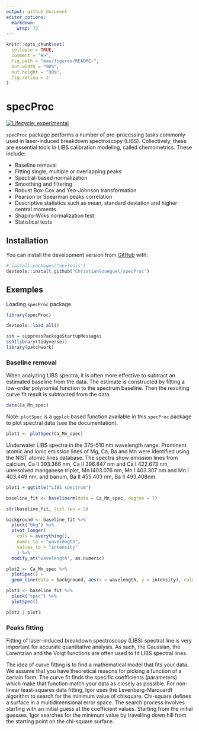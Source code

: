 ```yaml
---
output: github_document
editor_options: 
  markdown: 
    wrap: 72
---
```


<!-- README.md is generated from README.Rmd. Please edit that file -->

```r
knitr::opts_chunk$set(
  collapse = TRUE,
  comment = "#>",
  fig.path = "man/figures/README-",
  out.width = "90%",
  out.height = "90%",
  fig.retina = 2
)
```

# specProc

<!-- badges: start -->

[![Lifecycle:
experimental](https://img.shields.io/badge/lifecycle-experimental-orange.svg)](https://lifecycle.r-lib.org/articles/stages.html#experimental)

<!-- badges: end -->

`specProc` package performs a number of pre-processing tasks commonly
used in laser-induced breakdown spectroscopy (LIBS). Collectively, these
are essential tools in LIBS calibration modeling, called chemometrics.
These include:

-   Baseline removal
-   Fitting single, multiple or overlapping peaks
-   Spectral-based normalization
-   Smoothing and filtering
-   Robust Box-Cox and Yeo-Johnson transformation
-   Pearson or Spearman peaks correlation
-   Descriptive statistics such as mean, standard deviation and higher
    central moments
-   Shapiro-Wilks normalization test
-   Statistical tests

## Installation

You can install the development version from
[GitHub](https://github.com/) with:

``` r
# install.packages("devtools")
devtools::install_github("ChristianGoueguel/specProc")
```

## Exemples

Loading `specProc` package.

```r
library(specProc)
```

```r
devtools::load_all()
```

```r
ssh = suppressPackageStartupMessages
ssh(library(tidyverse))
library(patchwork)
```

### Baseline removal

When analyzing LIBS spectra, it is often more effective to subtract an
estimated baseline from the data. The estimate is constructed by fitting
a low-order polynomial function to the spectrum baseline. Then the
resulting curve fit result is subtracted from the data.

```r
data(Ca_Mn_spec)
```

Note: `plotSpec` is a `ggplot` based function available in this
`specProc` package to plot spectral data (see the documentation).

```r
plot1 <- plotSpec(Ca_Mn_spec)
```

Underwater LIBS spectra in the 375–510 nm wavelength range: 
Prominent atomic and ionic emission lines of Mg, Ca, Ba and Mn were identified using the NIST atomic lines database. The spectra show emission lines from calcium, Ca II 393.366 nm, Ca II 396.847 nm and Ca I 422.673 nm, unresolved manganese triplet, Mn I403.076 nm, Mn I 403.307 nm and Mn I 403.449 nm, and barium, Ba II 455.403 nm, Ba II 493.408nm.

```r
plot1 + ggtitle("LIBS spectrum")
```

```r
baseline_fit <- baselinerm(data = Ca_Mn_spec, degree = 7)
```

```r
str(baseline_fit, list.len = 5) 
```

```r
background <- baseline_fit %>%
  pluck("bkg") %>%
  pivot_longer(
    cols = everything(), 
    names_to = "wavelength", 
    values_to = "intensity"
    ) %>%
  modify_at("wavelength", as.numeric)
```

```r
plot2 <- Ca_Mn_spec %>% 
  plotSpec() +
  geom_line(data = background, aes(x = wavelength, y = intensity), colour = "red")

plot3 <- baseline_fit %>%
  pluck("spec") %>% 
  plotSpec()
```

```r
plot2 | plot3
```

### Peaks fitting

Fitting of laser-induced breakdown spectroscopy (LIBS) spectral line is
very important for accurate quantitative analysis. As such, the
Gaussian, the Lorentzian and the Voigt functions are often used to fit
LIBS spectral lines.

The idea of curve fitting is to find a mathematical model that fits your
data. We assume that you have theoretical reasons for picking a function
of a certain form. The curve fit finds the specific coefficients
(parameters) which make that function match your data as closely as
possible. For non-linear least-squares data fitting, Igor uses the
Levenberg-Marquardt algorithm to search for the minimum value of
chisquare. Chi-square defines a surface in a multidimensional error
space. The search process involves starting with an initial guess at the
coefficient values. Starting from the initial guesses, Igor searches for
the minimum value by travelling down hill from the starting point on the
chi-square surface.
